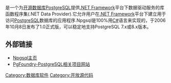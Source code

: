 {{Infobox_Software |
name = Npgsql .NET Data Provider for PostgreSQL |
logo = <br />[[File:Postgresql_elephant.svg|150px]] |
latest_release_version = 2.1.1 |
latest_release_date = 2014年, 3月20日 |
operating_system = .NET Framework, Mono Framework |
genre = .NET Data Provider |
license = Npgsql专有开源许可证 |
website = [http://npgsql.projects.postgresql.org/ npgsql.projects.postgresql.org] |
}}
{{lang|en|'''Npgsql'''}}是一个为[[开源|开源]][[数据库|数据库]][[PostgreSQL|PostgreSQL]]提供[[.NET_Framework|.NET Framework]]平台下数据驱动服务的库函数程序集(.NET Data Provider).它允许用户在[[.NET_Framework|.NET Framework]]平台下建立用于访问[[PostgreSQL|PostgreSQL]]数据库的应用程序.Npgsql是100%用[[C♯|C#]]语言来实现的，于2006年10月8日发布了1.0正式版，可以稳定地支持PostgreSQL 7.x或8.x版本。

== 外部链接 ==
*[https://web.archive.org/web/20100822185310/http://npgsql.projects.postgresql.org/ Npgsql主页]
*[https://web.archive.org/web/20051114152306/http://pgfoundry.org/ PgFoundry-PostgreSQL相关项目网站]

[[Category:数据库软件|Category:数据库软件]]
[[Category:开放源代码|Category:开放源代码]]